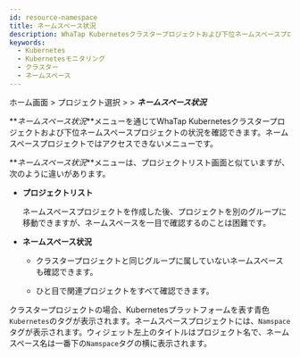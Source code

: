 ```yaml
---
id: resource-namespace
title: ネームスペース状況
description: WhaTap Kubernetesクラスタープロジェクトおよび下位ネームスペースプロジェクトの状況を確認できます。
keywords:
  - Kubernetes
  - Kubernetesモニタリング
  - クラスター
  - ネームスペース
---
```


ホーム画面 > プロジェクト選択 > <Cmdname sid="cluster" className="uitext" /> > **_ネームスペース状況_**

**_ネームスペース状況_**メニューを通じてWhaTap Kubernetesクラスタープロジェクトおよび下位ネームスペースプロジェクトの状況を確認できます。ネームスペースプロジェクトではアクセスできないメニューです。 

<ImgLang img='k8s-namespace-status.png' desc='ネームスペース状況' />

**_ネームスペース状況_**メニューは、プロジェクトリスト画面と似ていますが、次のように違いがあります。

- **プロジェクトリスト**

  ネームスペースプロジェクトを作成した後、プロジェクトを別のグループに移動できますが、ネームスペースを一目で確認するのことは困難です。

- **ネームスペース状況**

  - クラスタープロジェクトと同じグループに属していないネームスペースも確認できます。

  - ひと目で関連プロジェクトをすべて確認できます。

クラスタープロジェクトの場合、Kubernetesプラットフォームを表す<span class='normal'>青色</span><code class='my'>Kubernetes</code>のタグが表示されます。ネームスペースプロジェクトには、<code class='my'>Namspace</code>タグが表示されます。ウィジェット左上のタイトルはプロジェクト名で、ネームスペース名は一番下の<code class='my'>Namspace</code>タグの横に表示されます。
